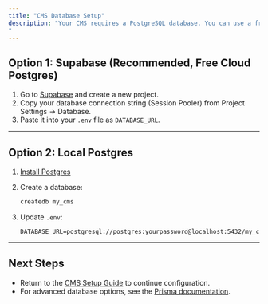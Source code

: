 ```yaml
---
title: "CMS Database Setup"
description: "Your CMS requires a PostgreSQL database. You can use a free cloud database with Supabase or set up Postgres locally.
"
---
```




## Option 1: Supabase (Recommended, Free Cloud Postgres)

1. Go to [Supabase](https://app.supabase.com/) and create a new project.
2. Copy your database connection string (Session Pooler) from Project Settings → Database.
3. Paste it into your `.env` file as `DATABASE_URL`.

---

## Option 2: Local Postgres

1. [Install Postgres](https://www.postgresql.org/download/)
2. Create a database:

   ```bash
   createdb my_cms
   ```

3. Update `.env`:

   ```
   DATABASE_URL=postgresql://postgres:yourpassword@localhost:5432/my_cms
   ```

---

## Next Steps

- Return to the [CMS Setup Guide](/cms) to continue configuration.
- For advanced database options, see the [Prisma documentation](https://www.prisma.io/docs/concepts/database-connectors/postgresql).
